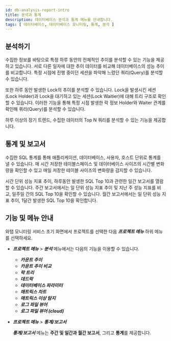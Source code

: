```yaml
---
id: db-analysis-report-intro
title: 분석과 통계
description: 데이터베이스 분석과 통계 메뉴를 안내합니다. 
tags: [ 데이터베이스, 데이터베이스 모니터링, 통계, 분석 ]
---
```


<!-- 분석과 통계 / 애플리케이션 분석하기 -->
<!-- 분석 개요 필요 / 검토하기?-->

## 분석하기

수집한 정보를 바탕으로 특정 하루 동안의 전체적인 추이를 분석할 수 있는 기능을 제공하고 있습니다. 서로 다른 일자에 대한 추이 데이터를 비교해 데이터베이스의 성능 추이를 비교합니다. 특정 시점에 진행 중이던 세션을 파악해 느렸던 쿼리(Query)를 분석할 수 있습니다.

또한 하루 동안 발생한 Lock의 추이를 분석할 수 있습니다. Lock을 발생시킨 세션(Lock Holder)과 Lock을 대기하고 있는 세션(Lock Waitier)에 대해 트리 구조로 확인할 수 있습니다. 이러한 기능을 통해 특정 시점 발생한 락 정보 Holder와 Waiter 관계를 확인해 쿼리(Query)를 분석할 수 있습니다.

하루 이상의 장기 트렌드, 수집한 데이터의 Top N 쿼리를 분석할 수 있는 기능을 제공합니다.

## 통계 및 보고서

수집한 SQL 통계를 통해 애플리케이션, 데이터베이스, 사용자, 호스트 단위로 통계를 낼 수 있습니다. 매 시간 저장한 테이블스페이스 및 데이터베이스 사이즈의 시간별 변화량을 확인할 수 있고 매일 저장한 테이블 사이즈의 변화량을 감지할 수 있습니다.

시간 단위 성능 지표 추이, 하루동안 발생한 SQL Top 10과 관련한 일간 보고서를 열람할 수 있습니다. 주간 보고서에서는 일 단위 성능 지표 추이 및 지난 주 성능 지표를 비교, 일주일 간의 SQL Top 10을 확인할 수 있습니다. 월간 보고서에서는 일 단위 성능 지표 추이, 1달간 발생한 SQL Top 10을 확인합니다.

## 기능 및 메뉴 안내

와탭 모니터링 서비스 초기 화면에서 프로젝트를 선택한 다음 ***프로젝트 메뉴*** 하위 메뉴를 선택하세요. 

* ***프로젝트 메뉴*** > ***분석*** 메뉴에서는 다음의 기능을 이용할 수 있습니다.
    * ***카운트 추이***
    * ***카운트 추이 비교***
    * ***락 트리***
    * ***데드락***
    * ***데이터베이스 파라미터***
    * ***매트릭스 차트***
    * ***매트릭스 이상 탐지***
    * ***로그 파일 뷰어***
    * ***로그 파일 뷰어 (cloud)***

* ***프로젝트 메뉴*** > ***통계/보고서***

    ***통계/보고서*** 메뉴는 **주간 및 일간과 월간 보고서**, 그리고 **통계**를 제공합니다.